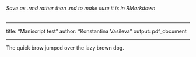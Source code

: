 ###### Save as .rmd rather than .md to make sure it is in RMarkdown


---

title: "Maniscript test"
author: "Konstantina Vasileva"
output: pdf_document

---


The quick brow jumped over the lazy brown dog.